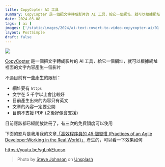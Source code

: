 ```yaml
---
title: CopyCopter AI 工具
summary: CopyCopter 是一個把文字轉成影片的 AI 工具，給它一個網址，就可以根據網址裡面的文字內容產生一個影片
date: 2024-03-08
tags: [ ai ]
images: ['/static/images/2024/ai-text-covert-to-video-copycopter-ai/01.webp']
layout: PostSimple
draft: false
---
```


![](/static/images/2024/ai-text-covert-to-video-copycopter-ai/01.webp)

[CopyCopter](https://copycopter.ai) 是一個把文字轉成影片的 AI 工具，給它一個網址，就可以根據網址裡面的文字內容產生一個影片

不過目前有一些產生的限制：
- 網址要有 `https`
- 文字在 5 千字以上會比較好
- 目前產生出來的內容只有英文
- 文章的內容一定要公開
- 目前不支援 PDF (之後好像會支援)

目前應該都已經開放註冊了，有三次的免費額度可以使用

下面的影片是我用我的文章[「高效程序員的 45 個習慣 (Practices of an Agile Developer:Working in the Real World)」](https://blog.cashwu.com/blog/practices-of-an-agile-developer-working-in-the-real-world/) 產生的，可以看一下效果如何

https://youtu.be/sgLpkEtuqso

> Photo by [Steve Johnson](https://unsplash.com/@steve_j?utm_content=creditCopyText&utm_medium=referral&utm_source=unsplash) on [Unsplash](https://unsplash.com/photos/a-computer-generated-image-of-the-letter-a-ZPOoDQc8yMw?utm_content=creditCopyText&utm_medium=referral&utm_source=unsplash)
